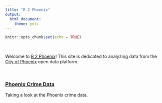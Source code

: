 ```yaml
---
title: "R 2 Phoenix"
output: 
  html_document:
    theme: yeti
---
```


```r
knitr::opts_chunk$set(echo = TRUE)
```
<br>

Welcome to [R 2 Phoenix]()! This site is dedicated to analyzing data from the [City of Phoenix](https://www.phoenixopendata.com/) open data platform.

<br>

### [Phoenix Crime Data]()

Taking a look at the Phoenix crime data.

<br>

